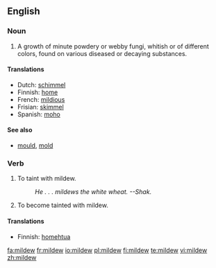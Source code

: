==English==

===Noun===
{{en-noun|-}}

# {{botany}} A growth of minute powdery or webby fungi, whitish or of different colors, found on various diseased or decaying substances.

====Translations====
*Dutch: [[schimmel]] {{m}}
*Finnish: [[home]]
*French: [[mildious]] {{m}}
*Frisian: [[skimmel]]
*Spanish: [[moho]] {{m}}

====See also====
*[[mould]], [[mold]]

===Verb===
{{en-verb}}

# To taint with mildew.
#:''He . . . mildews the white wheat.  --Shak.''
# To become tainted with mildew.

====Translations====
*Finnish: [[homehtua]]

[[fa:mildew]]
[[fr:mildew]]
[[io:mildew]]
[[pl:mildew]]
[[fi:mildew]]
[[te:mildew]]
[[vi:mildew]]
[[zh:mildew]]